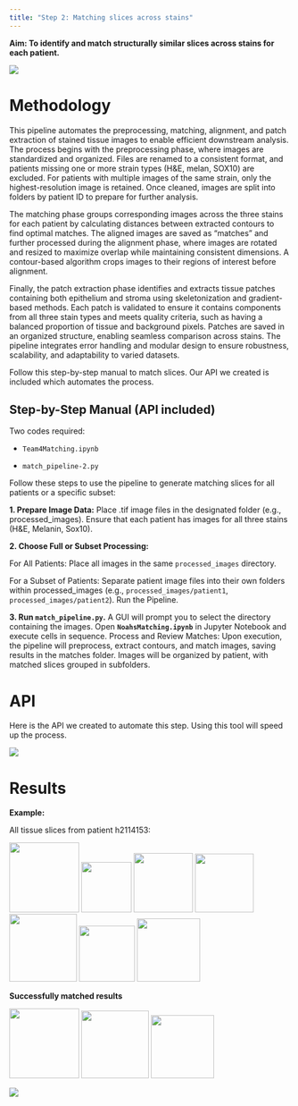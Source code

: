 ```yaml
---
title: "Step 2: Matching slices across stains"
---
```


**Aim: To identify and match structurally similar slices across stains for each patient.**

![](images/Step2.png){fig-align="center"}


# Methodology

This pipeline automates the preprocessing, matching, alignment, and patch extraction of stained tissue images to enable efficient downstream analysis. The process begins with the preprocessing phase, where images are standardized and organized. Files are renamed to a consistent format, and patients missing one or more strain types (H&E, melan, SOX10) are excluded. For patients with multiple images of the same strain, only the highest-resolution image is retained. Once cleaned, images are split into folders by patient ID to prepare for further analysis.

The matching phase groups corresponding images across the three stains for each patient by calculating distances between extracted contours to find optimal matches. The aligned images are saved as "matches" and further processed during the alignment phase, where images are rotated and resized to maximize overlap while maintaining consistent dimensions. A contour-based algorithm crops images to their regions of interest before alignment.

Finally, the patch extraction phase identifies and extracts tissue patches containing both epithelium and stroma using skeletonization and gradient-based methods. Each patch is validated to ensure it contains components from all three stain types and meets quality criteria, such as having a balanced proportion of tissue and background pixels. Patches are saved in an organized structure, enabling seamless comparison across stains. The pipeline integrates error handling and modular design to ensure robustness, scalability, and adaptability to varied datasets.

Follow this step-by-step manual to match slices. Our API we created is included which automates the process.

:::{.callout-note collapse=true}

## Step-by-Step Manual (API included)

Two codes required:

-   `Team4Matching.ipynb`

-   `match_pipeline-2.py`

Follow these steps to use the pipeline to generate matching slices for all patients or a specific subset:

**1. Prepare Image Data:** Place .tif image files in the designated folder (e.g., processed_images). Ensure that each patient has images for all three stains (H&E, Melanin, Sox10).

**2. Choose Full or Subset Processing:**

For All Patients: Place all images in the same `processed_images` directory.

For a Subset of Patients: Separate patient image files into their own folders within processed_images (e.g., `processed_images/patient1`, `processed_images/patient2`). Run the Pipeline.

**3. Run `match_pipeline.py`.** A GUI will prompt you to select the directory containing the images. Open **`NoahsMatching.ipynb`** in Jupyter Notebook and execute cells in sequence. Process and Review Matches: Upon execution, the pipeline will preprocess, extract contours, and match images, saving results in the matches folder. Images will be organized by patient, with matched slices grouped in subfolders.


# API

Here is the API we created to automate this step. Using this tool will speed up the process.

![](images/API.png){fig-align="center"}

:::

# Results

**Example:**

All tissue slices from patient h2114153:

![](images/step%202%20images/slice1.png){width="125"} ![](images/step%202%20images//slice4.png){width="90"} ![](images/step%202%20images//slice5.png){width="106"} ![](images/step%202%20images//slice6.png){width="105"} ![](images/step%202%20images//slice2.png){width="121"} ![](images/step%202%20images//slice7.png){width="100"} ![](images/step%202%20images//slice3.png){width="113"}

**Successfully matched results**

![](images/step%202%20images//slice1.png){width="125"} ![](images/step%202%20images//slice2.png){width="121"} ![](images/step%202%20images//slice3.png){width="113"}

![](images/Step2.png){fig-align="center"}




